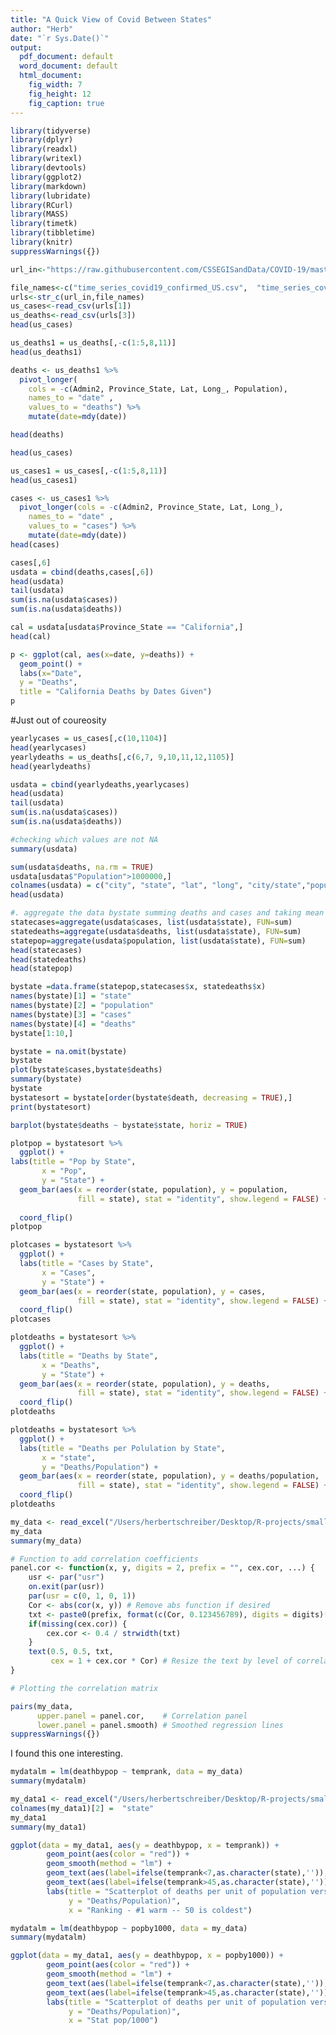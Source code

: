 ```yaml
---
title: "A Quick View of Covid Between States"
author: "Herb"
date: "`r Sys.Date()`"
output:
  pdf_document: default
  word_document: default
  html_document:
    fig_width: 7
    fig_height: 12
    fig_caption: true
---
```


```r

library(tidyverse)
library(dplyr)
library(readxl)
library(writexl)
library(devtools)
library(ggplot2)
library(markdown)
library(lubridate)
library(RCurl)
library(MASS)
library(timetk)
library(tibbletime)
library(knitr)
suppressWarnings({})

```
```r

url_in<-"https://raw.githubusercontent.com/CSSEGISandData/COVID-19/master/csse_covid_19_data/csse_covid_19_time_series/"

```



```r

file_names<-c("time_series_covid19_confirmed_US.csv",  "time_series_covid19_confirmed_global.csv", "time_series_covid19_deaths_US.csv",  "time_series_covid19_deaths_global.csv")
urls<-str_c(url_in,file_names)
us_cases<-read_csv(urls[1])
us_deaths<-read_csv(urls[3])
head(us_cases)
```

```r
us_deaths1 = us_deaths[,-c(1:5,8,11)]
head(us_deaths1)

```
```r
deaths <- us_deaths1 %>%
  pivot_longer(
    cols = -c(Admin2, Province_State, Lat, Long_, Population),
    names_to = "date" ,
    values_to = "deaths") %>%
    mutate(date=mdy(date))
```


```r
head(deaths)
```

```r
head(us_cases)
```

```r
us_cases1 = us_cases[,-c(1:5,8,11)]
head(us_cases1)
```

```r
cases <- us_cases1 %>%
  pivot_longer(cols = -c(Admin2, Province_State, Lat, Long_),
    names_to = "date" ,
    values_to = "cases") %>%
    mutate(date=mdy(date))
head(cases)
```

```r
cases[,6]
usdata = cbind(deaths,cases[,6])
head(usdata)
tail(usdata)
sum(is.na(usdata$cases))
sum(is.na(usdata$deaths))
```
```r
cal = usdata[usdata$Province_State == "California",]
head(cal)
```
```r
p <- ggplot(cal, aes(x=date, y=deaths)) +
  geom_point() + 
  labs(x="Date",
  y = "Deaths",
  title = "California Deaths by Dates Given")
p
```
#Just out of coureosity


```r
yearlycases = us_cases[,c(10,1104)]
head(yearlycases)
yearlydeaths = us_deaths[,c(6,7, 9,10,11,12,1105)]
head(yearlydeaths)
```

```r
usdata = cbind(yearlydeaths,yearlycases)
head(usdata)
tail(usdata)
sum(is.na(usdata$cases))
sum(is.na(usdata$deaths))
```

```r
#checking which values are not NA 
summary(usdata)
```

```r
sum(usdata$deaths, na.rm = TRUE)
usdata[usdata$"Population">1000000,]
colnames(usdata) = c("city", "state", "lat", "long", "city/state","population", "deaths", "longtocheck", "cases")
head(usdata)
```
```r
#. aggregate the data bystate summing deaths and cases and taking mean of population.
statecases=aggregate(usdata$cases, list(usdata$state), FUN=sum)
statedeaths=aggregate(usdata$deaths, list(usdata$state), FUN=sum)
statepop=aggregate(usdata$population, list(usdata$state), FUN=sum)
head(statecases)
head(statedeaths)
head(statepop)
```
```r

bystate =data.frame(statepop,statecases$x, statedeaths$x)
names(bystate)[1] = "state"
names(bystate)[2] = "population"
names(bystate)[3] = "cases"
names(bystate)[4] = "deaths"
bystate[1:10,]
```

```r

bystate = na.omit(bystate)
bystate
plot(bystate$cases,bystate$deaths)
summary(bystate)
bystate
bystatesort = bystate[order(bystate$death, decreasing = TRUE),]
print(bystatesort)
```

```r


barplot(bystate$deaths ~ bystate$state, horiz = TRUE)
```

```r

plotpop = bystatesort %>%
  ggplot() +
labs(title = "Pop by State",
       x = "Pop",
       y = "State") + 
  geom_bar(aes(x = reorder(state, population), y = population, 
               fill = state), stat = "identity", show.legend = FALSE) +
 
  coord_flip()
plotpop
```


```r
plotcases = bystatesort %>%
  ggplot() +
  labs(title = "Cases by State",
       x = "Cases",
       y = "State") + 
  geom_bar(aes(x = reorder(state, population), y = cases, 
               fill = state), stat = "identity", show.legend = FALSE) +
  coord_flip()
plotcases
```

```r
plotdeaths = bystatesort %>%
  ggplot() +
  labs(title = "Deaths by State",
       x = "Deaths",
       y = "State") + 
  geom_bar(aes(x = reorder(state, population), y = deaths, 
               fill = state), stat = "identity", show.legend = FALSE) +
  coord_flip()
plotdeaths
```

```r

plotdeaths = bystatesort %>%
  ggplot() +
  labs(title = "Deaths per Polulation by State",
       x = "state",
       y = "Deaths/Population") + 
  geom_bar(aes(x = reorder(state, population), y = deaths/population, 
               fill = state), stat = "identity", show.legend = FALSE) +
  coord_flip()
plotdeaths
```


```r

my_data <- read_excel("/Users/herbertschreiber/Desktop/R-projects/smallcovid.xlsx")
my_data
summary(my_data)

```


```r

# Function to add correlation coefficients
panel.cor <- function(x, y, digits = 2, prefix = "", cex.cor, ...) {
    usr <- par("usr")
    on.exit(par(usr))
    par(usr = c(0, 1, 0, 1))
    Cor <- abs(cor(x, y)) # Remove abs function if desired
    txt <- paste0(prefix, format(c(Cor, 0.123456789), digits = digits)[1])
    if(missing(cex.cor)) {
        cex.cor <- 0.4 / strwidth(txt)
    }
    text(0.5, 0.5, txt,
         cex = 1 + cex.cor * Cor) # Resize the text by level of correlation
}

```

```r
# Plotting the correlation matrix

pairs(my_data,
      upper.panel = panel.cor,    # Correlation panel
      lower.panel = panel.smooth) # Smoothed regression lines
suppressWarnings({})
```

I found this one interesting.  

```r

mydatalm = lm(deathbypop ~ temprank, data = my_data)
summary(mydatalm)
```

```r

my_data1 <- read_excel("/Users/herbertschreiber/Desktop/R-projects/smallcovidstate.xlsx")
colnames(my_data1)[2] =  "state"
my_data1
summary(my_data1)

```


```r
ggplot(data = my_data1, aes(y = deathbypop, x = temprank)) +
        geom_point(aes(color = "red")) +
        geom_smooth(method = "lm") +
        geom_text(aes(label=ifelse(temprank<7,as.character(state),'')),hjust=0,vjust=2) +
        geom_text(aes(label=ifelse(temprank>45,as.character(state),'')),hjust=0,vjust=0) +
        labs(title = "Scatterplot of deaths per unit of population versus state temp ranking",
             y = "Deaths/Population)",
             x = "Ranking - #1 warm -- 50 is coldest")
```

```r
mydatalm = lm(deathbypop ~ popby1000, data = my_data)
summary(mydatalm)
```
```r
ggplot(data = my_data1, aes(y = deathbypop, x = popby1000)) +
        geom_point(aes(color = "red")) +
        geom_smooth(method = "lm") +
        geom_text(aes(label=ifelse(temprank<7,as.character(state),'')),hjust=0,vjust=2) +
        geom_text(aes(label=ifelse(temprank>45,as.character(state),'')),hjust=0,vjust=0) +
        labs(title = "Scatterplot of deaths per unit of population versus state population/1000",
             y = "Deaths/Population)",
             x = "Stat pop/1000")

```




